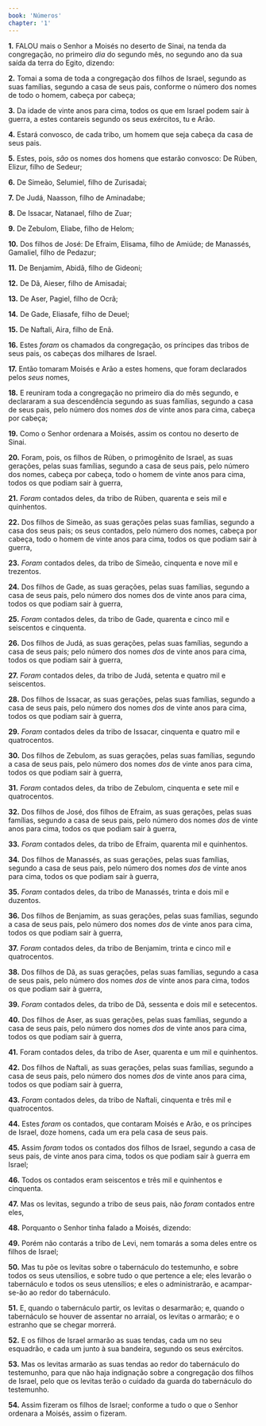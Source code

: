 ```yaml
---
book: 'Números'
chapter: '1'
---
```


**1.** FALOU mais o Senhor a Moisés no deserto de Sinai, na tenda da congregação, no primeiro *dia* do segundo mês, no segundo ano da sua saída da terra do Egito, dizendo:

**2.** Tomai a soma de toda a congregação dos filhos de Israel, segundo as suas famílias, segundo a casa de seus pais, conforme o número dos nomes de todo o homem, cabeça por cabeça;

**3.** Da idade de vinte anos para cima, todos os que em Israel podem sair à guerra, a estes contareis segundo os seus exércitos, tu e Arão.

**4.** Estará convosco, de cada tribo, um homem que seja cabeça da casa de seus pais.

**5.** Estes, pois, *são* os nomes dos homens que estarão convosco: De Rúben, Elizur, filho de Sedeur;

**6.** De Simeão, Selumiel, filho de Zurisadai;

**7.** De Judá, Naasson, filho de Aminadabe;

**8.** De Issacar, Natanael, filho de Zuar;

**9.** De Zebulom, Eliabe, filho de Helom;

**10.** Dos filhos de José: De Efraim, Elisama, filho de Amiúde; de Manassés, Gamaliel, filho de Pedazur;

**11.** De Benjamim, Abidã, filho de Gideoni;

**12.** De Dã, Aieser, filho de Amisadai;

**13.** De Aser, Pagiel, filho de Ocrã;

**14.** De Gade, Eliasafe, filho de Deuel;

**15.** De Naftali, Aira, filho de Enã.

**16.** Estes *foram* os chamados da congregação, os príncipes das tribos de seus pais, os cabeças dos milhares de Israel.

**17.** Então tomaram Moisés e Arão a estes homens, que foram declarados pelos *seus* nomes,

**18.** E reuniram toda a congregação no primeiro dia do mês segundo, e declararam a sua descendência segundo as suas famílias, segundo a casa de seus pais, pelo número dos nomes *dos* de vinte anos para cima, cabeça por cabeça;

**19.** Como o Senhor ordenara a Moisés, assim os contou no deserto de Sinai.

**20.** Foram, pois, os filhos de Rúben, o primogênito de Israel, as suas gerações, pelas suas famílias, segundo a casa de seus pais, pelo número dos nomes, cabeça por cabeça, todo o homem de vinte anos para cima, todos os que podiam sair à guerra,

**21.** *Foram* contados deles, da tribo de Rúben, quarenta e seis mil e quinhentos.

**22.** Dos filhos de Simeão, as suas gerações pelas suas famílias, segundo a casa dos seus pais; os seus contados, pelo número dos nomes, cabeça por cabeça, todo o homem de vinte anos para cima, todos os que podiam sair à guerra,

**23.** *Foram* contados deles, da tribo de Simeão, cinquenta e nove mil e trezentos.

**24.** Dos filhos de Gade, as suas gerações, pelas suas famílias, segundo a casa de seus pais, pelo número dos nomes dos de vinte anos para cima, todos os que podiam sair à guerra,

**25.** *Foram* contados deles, da tribo de Gade, quarenta e cinco mil e seiscentos e cinquenta.

**26.** Dos filhos de Judá, as suas gerações, pelas suas famílias, segundo a casa de seus pais; pelo número dos nomes *dos* de vinte anos para cima, todos os que podiam sair à guerra,

**27.** *Foram* contados deles, da tribo de Judá, setenta e quatro mil e seiscentos.

**28.** Dos filhos de Issacar, as suas gerações, pelas suas famílias, segundo a casa de seus pais, pelo número dos nomes *dos* de vinte anos para cima, todos os que podiam sair à guerra,

**29.** *Foram* contados deles da tribo de Issacar, cinquenta e quatro mil e quatrocentos.

**30.** Dos filhos de Zebulom, as suas gerações, pelas suas famílias, segundo a casa de seus pais, pelo número dos nomes *dos* de vinte anos para cima, todos os que podiam sair à guerra,

**31.** *Foram* contados deles, da tribo de Zebulom, cinquenta e sete mil e quatrocentos.

**32.** Dos filhos de José, dos filhos de Efraim, as suas gerações, pelas suas famílias, segundo a casa de seus pais, pelo número dos nomes *dos* de vinte anos para cima, todos os que podiam sair à guerra,

**33.** *Foram* contados deles, da tribo de Efraim, quarenta mil e quinhentos.

**34.** Dos filhos de Manassés, as suas gerações, pelas suas famílias, segundo a casa de seus pais, pelo número dos nomes *dos* de vinte anos para cima, todos os que podiam sair à guerra,

**35.** *Foram* contados deles, da tribo de Manassés, trinta e dois mil e duzentos.

**36.** Dos filhos de Benjamim, as suas gerações, pelas suas famílias, segundo a casa de seus pais, pelo número dos nomes *dos* de vinte anos para cima, todos os que podiam sair à guerra,

**37.** *Foram* contados deles, da tribo de Benjamim, trinta e cinco mil e quatrocentos.

**38.** Dos filhos de Dã, as suas gerações, pelas suas famílias, segundo a casa de seus pais, pelo número dos nomes *dos* de vinte anos para cima, todos os que podiam sair à guerra,

**39.** *Foram* contados deles, da tribo de Dã, sessenta e dois mil e setecentos.

**40.** Dos filhos de Aser, as suas gerações, pelas suas famílias, segundo a casa de seus pais, pelo número dos nomes *dos* de vinte anos para cima, todos os que podiam sair à guerra,

**41.** Foram contados deles, da tribo de Aser, quarenta e um mil e quinhentos.

**42.** Dos filhos de Naftali, as suas gerações, pelas suas famílias, segundo a casa de seus pais, pelo número dos nomes *dos* de vinte anos para cima, todos os que podiam sair à guerra,

**43.** *Foram* contados deles, da tribo de Naftali, cinquenta e três mil e quatrocentos.

**44.** Estes *foram* os contados, que contaram Moisés e Arão, e os príncipes de Israel, doze homens, cada um era pela casa de seus pais.

**45.** Assim *foram* todos os contados dos filhos de Israel, segundo a casa de seus pais, de vinte anos para cima, todos os que podiam sair à guerra em Israel;

**46.** Todos os contados eram seiscentos e três mil e quinhentos e cinquenta.

**47.** Mas os levitas, segundo a tribo de seus pais, não *foram* contados entre eles,

**48.** Porquanto o Senhor tinha falado a Moisés, dizendo:

**49.** Porém não contarás a tribo de Levi, nem tomarás a soma deles entre os filhos de Israel;

**50.** Mas tu põe os levitas sobre o tabernáculo do testemunho, e sobre todos os seus utensílios, e sobre tudo o que pertence a ele; eles levarão o tabernáculo e todos os seus utensílios; e eles o administrarão, e acampar-se-ão ao redor do tabernáculo.

**51.** E, quando o tabernáculo partir, os levitas o desarmarão; e, quando o tabernáculo se houver de assentar no arraial, os levitas o armarão; e o estranho que se chegar morrerá.

**52.** E os filhos de Israel armarão as suas tendas, cada um no seu esquadrão, e cada um junto à sua bandeira, segundo os seus exércitos.

**53.** Mas os levitas armarão as suas tendas ao redor do tabernáculo do testemunho, para que não haja indignação sobre a congregação dos filhos de Israel, pelo que os levitas terão o cuidado da guarda do tabernáculo do testemunho.

**54.** Assim fizeram os filhos de Israel; conforme a tudo o que o Senhor ordenara a Moisés, assim o fizeram.